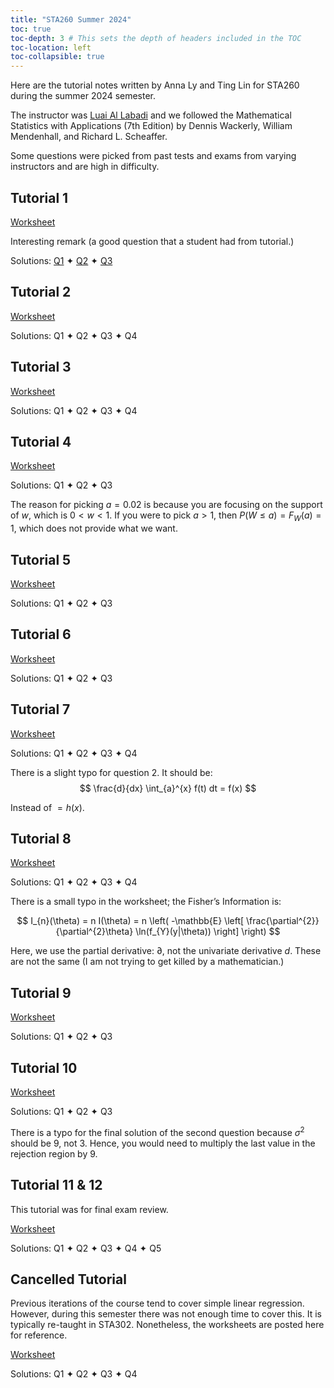 ```yaml
---
title: "STA260 Summer 2024"
toc: true
toc-depth: 3 # This sets the depth of headers included in the TOC
toc-location: left
toc-collapsible: true
---
```


Here are the tutorial notes written by Anna Ly and Ting Lin for STA260 during the summer 2024 semester.

The instructor was [Luai Al Labadi](https://scholar.google.com.sg/citations?user=DIin_xEAAAAJ&hl=en) and we followed the Mathematical Statistics with Applications (7th Edition) by Dennis Wackerly, William Mendenhall, and Richard L. Scheaffer.

Some questions were picked from past tests and exams from varying instructors and are high in difficulty.

## Tutorial 1 

[Worksheet](assets/STA260/Summer2024/Worksheets/Tutorial1.pdf)

Interesting remark (a good question that a student had from tutorial.)

Solutions: [Q1](assets/STA260/Summer2024/Solutions/Tutorial1/Question1.pdf) ✦ [Q2](assets/STA260/Summer2024/Solutions/Tutorial1/Question2.pdf) ✦ [Q3](assets/STA260/Summer2024/Solutions/Tutorial1/Question3.pdf)

## Tutorial 2

[Worksheet](assets/STA260/Summer2024/Worksheets/Tutorial2.pdf)

Solutions: Q1 ✦ Q2 ✦ Q3 ✦ Q4

## Tutorial 3

[Worksheet](assets/STA260/Summer2024/Worksheets/Tutorial3.pdf)

Solutions: Q1 ✦ Q2 ✦ Q3 ✦ Q4

## Tutorial 4

[Worksheet](assets/STA260/Summer2024/Worksheets/Tutorial4.pdf)

Solutions: Q1 ✦ Q2 ✦ Q3

The reason for picking $a = 0.02$ is because you are focusing on the support of $w$, which is $0 < w < 1$. If you were to pick $a > 1$, then $P(W \leq a) = F_{W}(a) = 1$, which does not provide what we want.

## Tutorial 5

[Worksheet](assets/STA260/Summer2024/Worksheets/Tutorial5.pdf)

Solutions: Q1 ✦ Q2 ✦ Q3

## Tutorial 6

[Worksheet](assets/STA260/Summer2024/Worksheets/Tutorial6.pdf)

Solutions: Q1 ✦ Q2 ✦ Q3

## Tutorial 7

[Worksheet](assets/STA260/Summer2024/Worksheets/Tutorial7.pdf)

Solutions: Q1 ✦ Q2 ✦ Q3 ✦ Q4

There is a slight typo for question 2. It should be: $$
\frac{d}{dx} \int_{a}^{x} f(t) dt = f(x)
$$

Instead of $= h(x)$.

## Tutorial 8

[Worksheet](assets/STA260/Summer2024/Worksheets/Tutorial8.pdf)

Solutions: Q1 ✦ Q2 ✦ Q3 ✦ Q4

There is a small typo in the worksheet; the Fisher's Information is:

$$
I_{n}(\theta) = n I(\theta) = n \left( -\mathbb{E} \left[ \frac{\partial^{2}}{\partial^{2}\theta} \ln(f_{Y}(y|\theta)) \right] \right)
$$

Here, we use the partial derivative: $\partial$, not the univariate derivative $d$. These are not the same (I am not trying to get killed by a mathematician.)

## Tutorial 9

[Worksheet](assets/STA260/Summer2024/Worksheets/Tutorial9.pdf)

Solutions: Q1 ✦ Q2 ✦ Q3

## Tutorial 10

[Worksheet](assets/STA260/Summer2024/Worksheets/Tutorial10.pdf)

Solutions: Q1 ✦ Q2 ✦ Q3

There is a typo for the final solution of the second question because $\sigma^{2}$ should be 9, not 3. Hence, you would need to multiply the last value in the rejection region by 9.

## Tutorial 11 & 12

This tutorial was for final exam review.

[Worksheet](assets/STA260/Summer2024/Worksheets/Tutorial11.pdf)

Solutions: Q1 ✦ Q2 ✦ Q3 ✦ Q4 ✦ Q5

## Cancelled Tutorial

Previous iterations of the course tend to cover simple linear regression. However, during this semester there was not enough time to cover this. It is typically re-taught in STA302. Nonetheless, the worksheets are posted here for reference.

[Worksheet](assets/STA260/Summer2024/Worksheets/CancelledTutorial.pdf)

Solutions: Q1 ✦ Q2 ✦ Q3 ✦ Q4
